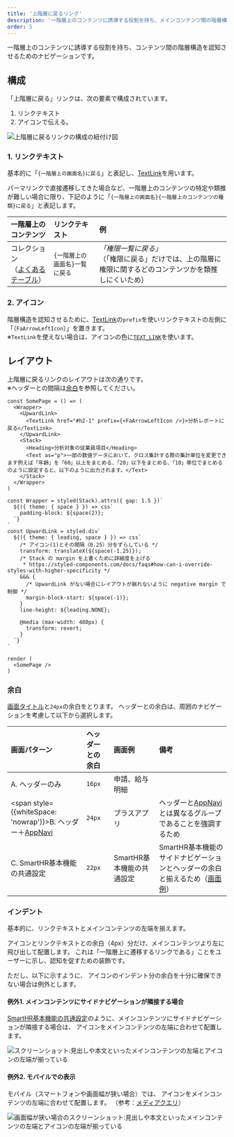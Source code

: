 ```yaml
---
title: '上階層に戻るリンク'
description: '一階層上のコンテンツに誘導する役割を持ち、メインコンテンツ間の階層構造を認知させるためのナビゲーションを定義します。'
order: 5
---
```



一階層上のコンテンツに誘導する役割を持ち、コンテンツ間の階層構造を認知させるためのナビゲーションです。

## 構成
「上階層に戻る」リンクは、次の要素で構成されています。

1. リンクテキスト
2. アイコンで伝える。

![上階層に戻るリンクの構成の紐付け図](./images/navigation/upward-navigation-overview.png)


### 1. リンクテキスト
基本的に「`{一階層上の画面名}に戻る`」と表記し、[TextLink](/products/components/text-link/)を用います。

パーマリンクで直接遷移してきた場合など、一階層上のコンテンツの特定や類推が難しい場合に限り、下記のように「`{一階層上の画面名}{一階層上のコンテンツの種類}に戻る`」と表記します。


| 一階層上のコンテンツ | リンクテキスト | 例 |
| :--- | :--- | :--- |
| コレクション<br />（[よくあるテーブル](/products/design-patterns/smarthr-table/)） | `{一階層上の画面名}一覧に戻る` | *「権限一覧に戻る」*<br />（「権限に戻る」だけでは、上の階層に権限に関するどのコンテンツかを類推しにくいため） |


### 2. アイコン
階層構造を認知させるために、[TextLink](/products/components/text-link/)の`prefix`を使いリンクテキストの左側に「<FaArrowLeftIcon visuallyHiddenText="左矢印" />（`FaArrowLeftIcon`）」を置きます。  
※`TextLink`を使えない場合は、アイコンの色に[`TEXT_LINK`](/products/design-tokens/color/#h2-2)を使います。


## レイアウト
上階層に戻るリンクのレイアウトは次の通りです。  
※ヘッダーとの間隔は[余白](#h3-2)を参照してください。

```tsx editable withStyled layout=product
const SomePage = () => (
  <Wrapper>
    <UpwardLink>
      <TextLink href="#h2-1" prefix={<FaArrowLeftIcon />}>分析レポートに戻る</TextLink>
    </UpwardLink>
    <Stack>
      <Heading>分析対象の従業員項目</Heading>
      <Text as="p">一部の数値データにおいて、クロス集計する際の集計単位を変更できます例えば「年齢」を「60」以上をまとめる、「20」以下をまとめる、「10」単位でまとめるのように設定すると、以下のように出力されます。</Text>
    </Stack>
  </Wrapper>
)

const Wrapper = styled(Stack).attrs({ gap: 1.5 })`
  ${({ theme: { space } }) => css`
    padding-block: ${space(2)};
  `}
`
const UpwardLink = styled.div`
  ${({ theme: { leading, space } }) => css`
    /* アイコン(1)とその間隔（0.25）分をずらしている */
    transform: translateX(${space(-1.25)});
    /* Stack の margin を上書くために詳細度を上げる
     * https://styled-components.com/docs/faqs#how-can-i-override-styles-with-higher-specificity */
    &&& {
      /* UpwardLink がない場合にレイアウトが崩れないように negative margin で制御 */
      margin-block-start: ${space(-1)};
    }
    line-height: ${leading.NONE};

    @media (max-width: 480px) {
      transform: revert;
    }
  `}
`

render (
  <SomePage />
)
```


### 余白
[画面タイトル](/products/components/heading/#h3-0)と`24px`の余白をとります。
ヘッダーとの余白は、周囲のナビゲーションを考慮して以下から選択します。

| 画面パターン | ヘッダーとの余白 | 画面例 | 備考 |
| :--- | :--- | :--- | :--- |
| A. ヘッダーのみ | `16px` | 申請、給与明細 |  |
| <span style={{whiteSpace: 'nowrap'}}>B. ヘッダー＋[AppNavi](/products/components/app-navi/)</span> | `24px` | プラスアプリ  | ヘッダーと[AppNavi](/products/components/app-navi/)とは異なるグループであることを強調するため |
| C. SmartHR基本機能の共通設定 | `22px` | SmartHR基本機能の共通設定 | SmartHR基本機能のサイドナビゲーションとヘッダーの余白と揃えるため（[画面例](#h4-0)） |


### インデント
基本的に、リンクテキストとメインコンテンツの左端を揃えます。

<FaArrowLeftIcon visuallyHiddenText="左矢印" /> アイコンとリンクテキストとの余白（4px）分だけ、メインコンテンツより左に飛び出して配置します。
これは「一階層上に遷移するリンクである」ことをユーザーに示し、認知を促すための装飾です。

ただし、以下に示すように、<FaArrowLeftIcon visuallyHiddenText="左矢印" /> アイコンのインデント分の余白を十分に確保できない場合は例外とします。

#### 例外1. メインコンテンツにサイドナビゲーションが隣接する場合
[SmartHR基本機能の共通設定](/products/design-patterns-core-features/main-admin/)のように、メインコンテンツにサイドナビゲーションが隣接する場合は、<FaArrowLeftIcon visuallyHiddenText="左矢印" size={16} /> アイコンをメインコンテンツの左端に合わせて配置します。

![スクリーンショット:見出しや本文といったメインコンテンツの左端とアイコンの左端が揃っている](./images/navigation/upward-navigation-withsidenav.png)

#### 例外2. モバイルでの表示
モバイル（スマートフォンや画面幅が狭い場合）では、<FaArrowLeftIcon visuallyHiddenText="左矢印" /> アイコンをメインコンテンツの左端に合わせて配置します。
（参考：[メディアクエリ](/products/design-tokens/media-query/)）

![画面幅が狭い場合のスクリーンショット:見出しや本文といったメインコンテンツの左端とアイコンの左端が揃っている](./images/navigation/upward-navigation-mobile.png)
